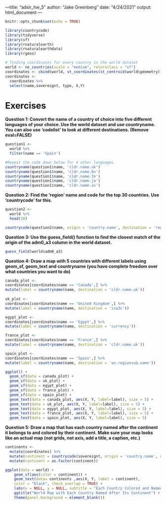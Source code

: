 ---title: "adsir_hw_5"
author: "Jake Greenberg"
date: "4/24/2021"
output: html_document
---

```r
knitr::opts_chunk$set(echo = TRUE)
```

```r
library(countrycode)
library(tidyverse)
library(sf)
library(rnaturalearth)
library(rnaturalearthdata)
library(rgeos)
```

```r
# finding coordinates for every country in the world dataset
world <- ne_countries(scale = "medium", returnclass = "sf")
coordinates <- cbind(world, st_coordinates(st_centroid(world$geometry)))
coordinates <- 
  coordinates %>%
  select(name,sovereignt, type, X,Y)
```

# Exercises

**Question 1: Convert the name of a country of choice into five different languages of your choice. Use the world dataset and use countryname. You can also use ‘codelist’ to look at different destinations. (Remove eval=FALSE)**

```r
question1 <-
  world %>%
  filter(name == 'Spain')

#Repeat the code down below for 4 other languages.
countryname(question1$name, 'cldr.name.uk')
countryname(question1$name, 'cldr.name.bn')
countryname(question1$name, 'cldr.name.tk')
countryname(question1$name, 'cldr.name.ja')
countryname(question1$name, 'cldr.name.as')
```

**Question 2: Find the ‘region’ name and code for the top 30 countries. Use ‘countrycode’ for this.**

```r
question2 <-
  world %>% 
  head(30)

countrycode(question2$name, origin = 'country.name', destination = 'region')
```

**Question 3: Use the guess_field() function to find the closest match of the origin of the adm0_a3 column in the world dataset.**

```r
guess_field(world$adm0_a3)
```



**Question 4: Draw a map with 5 countries with different labels using geom_sf, geom_text and countryname (you have complete freedom over what countries you want to do)**

```r
canada_plot <-
coordinates[coordinates$name == 'Canada',] %>%
mutate(label = countryname(name, destination = 'cldr.name.uk'))
  
uk_plot <-
coordinates[coordinates$name == 'United Kingdom',] %>%
mutate(label = countryname(name, destination = 'iso3c'))

egypt_plot <-
coordinates[coordinates$name == 'Egypt',] %>%
mutate(label = countryname(name, destination = 'currency'))

france_plot <-
coordinates[coordinates$name == 'France',] %>%
mutate(label = countryname(name, destination = 'cldr.name.uk'))

spain_plot <-
coordinates[coordinates$name == 'Spain',] %>%
mutate(label = countryname(name, destination = 'un.regionsub.name'))

ggplot() + 
  geom_sf(data = canada_plot) +
  geom_sf(data = uk_plot) +
  geom_sf(data = egypt_plot) +
  geom_sf(data = france_plot) +
  geom_sf(data = spain_plot) +
  geom_text(data = canada_plot, aes(X, Y, label=label), size = 5) +
  geom_text(data = uk_plot, aes(X, Y, label=label), size = 5) +
  geom_text(data = egypt_plot, aes(X, Y, label=label), size = 5) +
  geom_text(data = france_plot, aes(X, Y, label=label), size = 5) +
  geom_text(data = spain_plot, aes(X, Y, label=label), size = 5) 
```


**Question 5: Draw a map that has each country named after the continent it belongs to and colored by their continent. Make sure your map looks like an actual map (not grids, not axis, add a title, a caption, etc.)**

```r
continents <-
  mutate(coordinates) %>%
  mutate(continent = countrycode(sovereignt, origin = 'country.name', destination = 'continent')) %>% 
  mutate(continent = as.factor(continent))

ggplot(data = world) +
    geom_sf(aes(color = continent)) + 
    geom_text(data= continents ,aes(X, Y, label = continent),
    color = "black", check_overlap = TRUE) +
    labs(x = NULL, y = NULL, subtitle = "Each Country Colored and Named for Its Continent") +
    ggtitle("World Map with Each Country Named After Its Continent") +
    theme(panel.background = element_blank())
```
